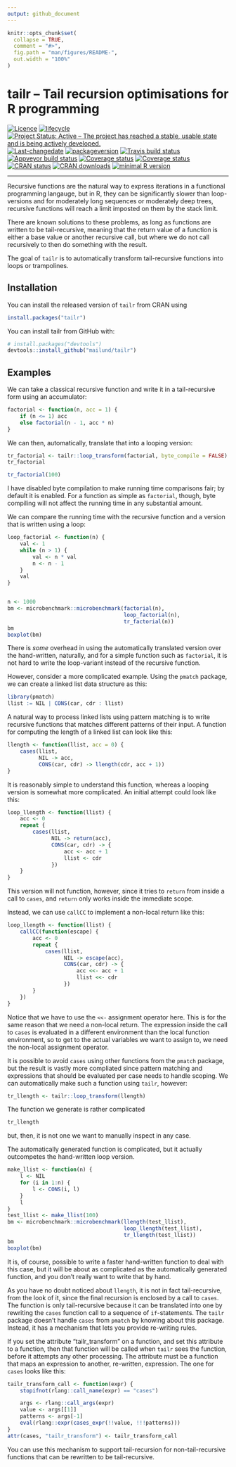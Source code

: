 ```yaml
---
output: github_document
---
```

<!-- README.md is generated from README.Rmd. Please edit that file -->

```r
knitr::opts_chunk$set(
  collapse = TRUE,
  comment = "#>",
  fig.path = "man/figures/README-",
  out.width = "100%"
)
```

# tailr -- Tail recursion optimisations for R programming

[![Licence](https://img.shields.io/badge/licence-GPL--3-blue.svg)](https://www.gnu.org/licenses/gpl-3.0.en.html)
[![lifecycle](https://img.shields.io/badge/lifecycle-maturing-blue.svg)](https://www.tidyverse.org/lifecycle/#maturing)
[![Project Status: Active – The project has reached a stable, usable state and is being actively developed.](http://www.repostatus.org/badges/latest/active.svg)](http://www.repostatus.org/#active)
[![Last-changedate](https://img.shields.io/badge/last%20change-`r gsub('-', '--', Sys.Date())`-green.svg)](/commits/master)
[![packageversion](https://img.shields.io/badge/Package%20version-0.1.1.9002-green.svg?style=flat-square)](commits/master)
[![Travis build status](https://travis-ci.org/mailund/tailr.svg?branch=master)](https://travis-ci.org/mailund/tailr)
[![Appveyor build status](https://ci.appveyor.com/api/projects/status/1d36yh8klursko82/branch/master?svg=true)](https://ci.appveyor.com/project/mailund/tailr/branch/master)
[![Coverage status](https://codecov.io/gh/mailund/tailr/branch/master/graph/badge.svg)](https://codecov.io/github/mailund/tailr?branch=master)
[![Coverage status](http://coveralls.io/repos/github/mailund/tailr/badge.svg?branch=master)](https://coveralls.io/github/mailund/tailr?branch=master)
[![CRAN status](http://www.r-pkg.org/badges/version/tailr)](https://cran.r-project.org/package=tailr)
[![CRAN downloads](http://cranlogs.r-pkg.org/badges/grand-total/tailr)](https://cran.r-project.org/package=tailr)
[![minimal R version](https://img.shields.io/badge/R-%E2%89%A53.2-blue.svg)](https://cran.r-project.org/)


---
 
Recursive functions are the natural way to express iterations in a functional programming langauge, but in R, they can be significantly slower than loop-versions and for moderately long sequences or moderately deep trees, recursive functions will reach a limit imposted on them by the stack limit.

There are known solutions to these problems, as long as functions are written to be tail-recursive, meaning that the return value of a function is either a base value or another recursive call, but where we do not call recursively to then do something with the result.

The goal of `tailr` is to automatically transform tail-recursive functions into loops or trampolines.

## Installation

You can install the released version of `tailr` from CRAN using

``` r
install.packages("tailr")
```

You can install tailr from GitHub with:

```r
# install.packages("devtools")
devtools::install_github("mailund/tailr")
```


## Examples

We can take a classical recursive function and write it in a tail-recursive form using an accumulator:

```r
factorial <- function(n, acc = 1) {
    if (n <= 1) acc
    else factorial(n - 1, acc * n)
}
```

We can then, automatically, translate that into a looping version:

```r
tr_factorial <- tailr::loop_transform(factorial, byte_compile = FALSE)
tr_factorial

tr_factorial(100)
```

I have disabled byte compilation to make running time comparisons fair; by default it is enabled. For a function as simple as `factorial`, though, byte compiling will not affect the running time in any substantial amount. 

We can compare the running time with the recursive function and a version that is written using a loop:

```r
loop_factorial <- function(n) {
    val <- 1
    while (n > 1) {
        val <- n * val
        n <- n - 1
    }
    val
}


n <- 1000
bm <- microbenchmark::microbenchmark(factorial(n), 
                                     loop_factorial(n), 
                                     tr_factorial(n))
bm
boxplot(bm)
```

There is *some* overhead in using the automatically translated version over the hand-written, naturally, and for a simple function such as `factorial`, it is not hard to write the loop-variant instead of the recursive function.

However, consider a more complicated example. Using the `pmatch` package, we can create a linked list data structure as this:

```r
library(pmatch)
llist := NIL | CONS(car, cdr : llist)
```

A natural way to process linked lists using pattern matching is to write recursive functions that matches different patterns of their input. A function for computing the length of a linked list can look like this:

```r
llength <- function(llist, acc = 0) {
    cases(llist,
          NIL -> acc,
          CONS(car, cdr) -> llength(cdr, acc + 1))
}
```

It is reasonably simple to understand this function, whereas a looping version is somewhat more complicated. An initial attempt could look like this:

```r
loop_llength <- function(llist) {
    acc <- 0
    repeat {
        cases(llist,
              NIL -> return(acc),
              CONS(car, cdr) -> {
                  acc <- acc + 1
                  llist <- cdr
              })
    }
}
```

This version will not function, however, since it tries to `return` from inside a call to `cases`, and `return` only works inside the immediate scope.

Instead, we can use `callCC` to implement a non-local return like this:

```r
loop_llength <- function(llist) {
    callCC(function(escape) {
        acc <- 0
        repeat {
            cases(llist,
                  NIL -> escape(acc),
                  CONS(car, cdr) -> {
                      acc <<- acc + 1
                      llist <<- cdr
                  })
        }    
    })
}
```

Notice that we have to use the `<<-` assignment operator here. This is for the same reason that we need a non-local return. The expression inside the call to `cases` is evaluated in a different environment than the local function environment, so to get to the actual variables we want to assign to, we need the non-local assignment operator.

It is possible to avoid `cases` using other functions from the `pmatch` package, but the result is vastly more compliated since pattern matching and expressions that should be evaluated per case needs to handle scoping. We can automatically make such a function using `tailr`, however:

```r
tr_llength <- tailr::loop_transform(llength)
```

The function we generate is rather complicated

```r
tr_llength
```

but, then, it is not one we want to manually inspect in any case.

The automatically generated function is complicated, but it actually outcompetes the hand-written loop version.

```r
make_llist <- function(n) {
    l <- NIL
    for (i in 1:n) {
        l <- CONS(i, l)
    }
    l
}
test_llist <- make_llist(100)
bm <- microbenchmark::microbenchmark(llength(test_llist),
                                     loop_llength(test_llist),
                                     tr_llength(test_llist))
bm
boxplot(bm)
```

It is, of course, possible to write a faster hand-written function to deal with this case, but it will be about as complicated as the automatically generated function, and you don't really want to write that by hand.

As you have no doubt noticed about `llength`, it is not in fact tail-recursive, from the look of it, since the final recursion is enclosed by a call to `cases`. The function is only tail-recursive because it can be translated into one by rewriting the `cases` function call to a sequence of `if`-statements. The `tailr` package doesn't handle `cases` from `pmatch` by knowing about this package. Instead, it has a mechanism that lets you provide re-writing rules.

If you set the attribute "tailr_transform" on a function, and set this attribute to a function, then that function will be called when `tailr` sees the function, before it attempts any other processing. The attribute must be a function that maps an expression to another, re-written, expression. The one for `cases` looks like this:

```r
tailr_transform_call <- function(expr) {
    stopifnot(rlang::call_name(expr) == "cases")

    args <- rlang::call_args(expr)
    value <- args[[1]]
    patterns <- args[-1]
    eval(rlang::expr(cases_expr(!!value, !!!patterns)))
}
attr(cases, "tailr_transform") <- tailr_transform_call
```

You can use this mechanism to support tail-recursion for non-tail-recursive functions that can be rewritten to be tail-recursive.

